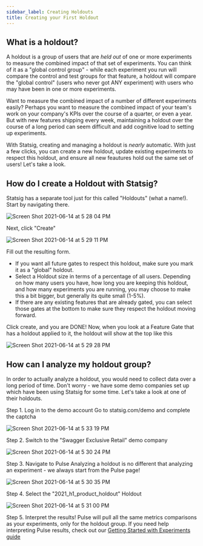 ```yaml
---
sidebar_label: Creating Holdouts
title: Creating your First Holdout
---
```


## What is a holdout?

A holdout is a group of users that are _held out_ of one or more experiments to measure the combined impact of that set of experiments. You can think of it as a "global control group" - while each experiment you run will compare the control and test groups for that feature, a holdout will compare the "global control" (users who never got ANY experiment) with users who may have been in one or more experiments.

Want to measure the combined impact of a number of different experiments easily? Perhaps you want to measure the combined impact of your team's work on your company's KPIs over the course of a quarter, or even a year. But with new features shipping every week, maintaining a holdout over the course of a long period can seem difficult and add cognitive load to setting up experiments.

With Statsig, creating and managing a holdout is _nearly_ automatic. With just a few clicks, you can create a new holdout, update existing experiments to respect this holdout, and ensure all new feautures hold out the same set of users! Let's take a look.

## How do I create a Holdout with Statsig?

Statsig has a separate tool just for this called "Holdouts" (what a name!). Start by navigating there.

![Screen Shot 2021-06-14 at 5 28 04 PM](https://user-images.githubusercontent.com/82126616/121975391-6157bc80-cd36-11eb-8461-20dbcb3d721f.png)

Next, click "Create"

![Screen Shot 2021-06-14 at 5 29 11 PM](https://user-images.githubusercontent.com/82126616/121975398-63ba1680-cd36-11eb-9e2f-30951515d1a7.png)

Fill out the resulting form.

- If you want all future gates to respect this holdout, make sure you mark it as a "global" holdout.
- Select a Holdout size in terms of a percentage of all users. Depending on how many users you have, how long you are keeping this holdout,
  and how many experiments you are running, you may choose to make this a bit bigger, but generally its quite small (1-5%).
- If there are any existing features that are already gated, you can select those gates at the bottom to make sure they respect the holdout moving forward.

Click create, and you are DONE! Now, when you look at a Feature Gate that has a holdout applied to it, the holdout will show at the top like this

![Screen Shot 2021-06-14 at 5 29 28 PM](https://user-images.githubusercontent.com/82126616/121975407-67e63400-cd36-11eb-98aa-b7ff11e9a217.png)

## How can I analyze my holdout group?

In order to actually analyze a holdout, you would need to collect data over a long period of time. Don't worry - we have some demo companies set up
which have been using Statsig for some time. Let's take a look at one of their holdouts.

Step 1. Log in to the demo account
Go to statsig.com/demo and complete the captcha

![Screen Shot 2021-06-14 at 5 33 19 PM](https://user-images.githubusercontent.com/82126616/121975507-a2e86780-cd36-11eb-9d8d-bf7bee3a3468.png)

Step 2. Switch to the "Swagger Exclusive Retail" demo company

![Screen Shot 2021-06-14 at 5 30 24 PM](https://user-images.githubusercontent.com/82126616/121975424-70d70580-cd36-11eb-8dc0-0a68a93d9dd0.png)

Step 3. Navigate to Pulse
Analyzing a holdout is no different that analyzing an experiment - we always start from the Pulse page!

![Screen Shot 2021-06-14 at 5 30 35 PM](https://user-images.githubusercontent.com/82126616/121975431-746a8c80-cd36-11eb-8d16-623e07ece2d8.png)

Step 4. Select the "2021_h1_product_holdout" Holdout

![Screen Shot 2021-06-14 at 5 31 00 PM](https://user-images.githubusercontent.com/82126616/121975447-7cc2c780-cd36-11eb-8dc8-e64f61e4e52f.png)

Step 5. Interpret the results!
Pulse will pull all the same metrics comparisons as your experiments, only for the holdout group. If you need help interpreting Pulse results,
check out our [Getting Started with Experiments guide](/pulse)
